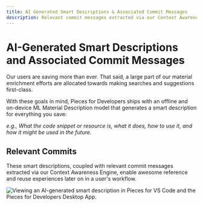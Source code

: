 ```yaml
---
title: AI Generated Smart Descriptions & Associated Commit Messages
description: Relevant commit messages extracted via our Context Awareness Engine, enable awesome reference and reuse experiences later on in a user's workflow.
---
```


# AI-Generated Smart Descriptions and Associated Commit Messages
Our users are saving more than ever. That said, a large part of our material enrichment efforts are allocated towards making searches and suggestions first-class.

With these goals in mind, Pieces for Developers ships with an offline and on-device ML Material Description model that generates a smart description for everything you save:

_e.g., What the code snippet or resource is, what it does, how to use it, and how it might be used in the future._

## Relevant Commits
These smart descriptions, coupled with relevant commit messages extracted via our Context Awareness Engine, enable awesome reference and reuse experiences later on in a user's workflow.

![Viewing an AI-generated smart description in Pieces for VS Code and the Pieces for Developers Desktop App.](https://storage.googleapis.com/pieces_static_resources/vs_code_marketplace/GIFs/SMART_DESCRIPTION)
